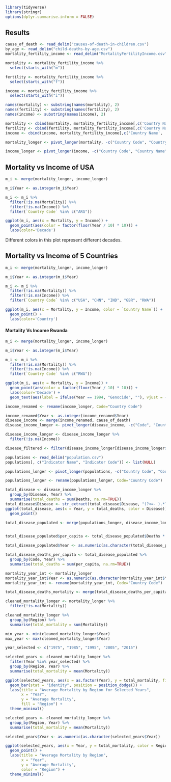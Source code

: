 
```{r echo=FALSE, message=FALSE, results='hide', include=FALSE}
library(tidyverse)
library(stringr)
options(dplyr.summarise.inform = FALSE)
```

## Results

```{r echo=FALSE, message=FALSE, results='hide'}
cause_of_death <- read_delim("causes-of-death-in-children.csv")
by_age <- read_delim("child-deaths-by-age.csv")
mortality_fertility_income <- read_delim("MortalityFertilityIncome.csv")
```

```{r echo=FALSE, message=FALSE, results='hide'}
mortality <- mortality_fertility_income %>%
  select(starts_with("m"))

fertility <- mortality_fertility_income %>%
  select(starts_with("f"))

income <- mortality_fertility_income %>%
  select(starts_with("i"))

names(mortality) <- substring(names(mortality), 2)
names(fertility) <- substring(names(fertility), 2)
names(income) <- substring(names(income), 2)

mortality <- cbind(mortality, mortality_fertility_income[,c('Country Name', 'Country Code', 'Region')])
fertility <- cbind(fertility, mortality_fertility_income[,c('Country Name', 'Country Code', 'Region')])
income <- cbind(income, mortality_fertility_income[,c('Country Name', 'Country Code', 'Region')])
```

```{r echo=FALSE, message=FALSE, results='hide'}
mortality_longer <- pivot_longer(mortality, -c("Country Code", "Country Name", "Region"), names_to="Year", values_to="Mortality")

income_longer <- pivot_longer(income, -c("Country Code", "Country Name", "Region"), names_to="Year", values_to="Income")
```


## Mortality vs Income of USA
```{r echo=FALSE, message=FALSE, results='hide'}
m_i <- merge(mortality_longer, income_longer)

m_i$Year <- as.integer(m_i$Year)

m_i <- m_i %>%
  filter(!is.na(Mortality)) %>%
  filter(!is.na(Income)) %>%
  filter(`Country Code` %in% c("ARG"))

ggplot(m_i, aes(x = Mortality, y = Income)) +
  geom_point(aes(color = factor(floor(Year / 10) * 10))) +
  labs(color='Decade')
```
Different colors in this plot represent different decades.

## Mortality vs Income of 5 Countries

```{r echo=FALSE, message=FALSE, results='hide'}
m_i <- merge(mortality_longer, income_longer)

m_i$Year <- as.integer(m_i$Year)

m_i <- m_i %>%
  filter(!is.na(Mortality)) %>%
  filter(!is.na(Income)) %>%
  filter(`Country Code` %in% c("USA", "CHN", "IND", "GBR", "RWA"))

ggplot(m_i, aes(x = Mortality, y = Income, color = `Country Name`)) +
  geom_point() +
  labs(color='Country') 

```

#### Mortality Vs Income Rwanda

```{r echo=FALSE, message=FALSE, results='hide'}
m_i <- merge(mortality_longer, income_longer)

m_i$Year <- as.integer(m_i$Year)

m_i <- m_i %>%
  filter(!is.na(Mortality)) %>%
  filter(!is.na(Income)) %>%
  filter(`Country Code` %in% c("RWA"))

ggplot(m_i, aes(x = Mortality, y = Income)) +
  geom_point(aes(color = factor(floor(Year / 10) * 10))) +
  labs(color='Decade') + 
  geom_text(aes(label = ifelse(Year == 1994, "Genocide", ""), vjust = -0.5))

```


```{r echo=FALSE, message=FALSE, results='hide'}
income_renamed <- rename(income_longer, Code="Country Code")
```

```{r echo=FALSE, message=FALSE, results='hide'}
income_renamed$Year <- as.integer(income_renamed$Year)
disease_income <- merge(income_renamed, cause_of_death)
disease_income_longer <- pivot_longer(disease_income, -c("Code", "Country Name", "Region", "Income", "Entity", "Year"), names_to="Disease", values_to="Deaths")
```

```{r echo=FALSE, message=FALSE, results='hide'}
disease_income_longer <- disease_income_longer %>% 
  filter(!is.na(Income))

disease_filtered <- filter(disease_income_longer[disease_income_longer$Code == "USA", ])
```

```{r echo=FALSE, message=FALSE, results='hide'}
populations <- read_delim("population.csv")
populations[, c("Indicator Name", "Indicator Code")] <- list(NULL)
```

```{r echo=FALSE, message=FALSE, results='hide'}
populations_longer <- pivot_longer(populations, -c("Country Code", "Country Name"), names_to="Year", values_to="Population")

populations_longer <- rename(populations_longer, Code="Country Code")
```

```{r echo=FALSE, message=FALSE, results='hide', fig.width=12, fig.height=6}
total_disease <- disease_income_longer %>% 
  group_by(Disease, Year) %>%
  summarise(total_deaths = sum(Deaths, na.rm=TRUE))
total_disease$Disease <- str_extract(total_disease$Disease, "(?<=- ).*?(?= -)")
ggplot(total_disease, aes(x = Year, y = total_deaths, color = Disease)) +
  geom_point()
```

```{r echo=FALSE, message=FALSE, results='hide'}
total_disease_populated <- merge(populations_longer, disease_income_longer)


total_disease_populated$per_capita <- total_disease_populated$Deaths * 1000 / total_disease_populated$Population

total_disease_populated$Year <- as.numeric(as.character(total_disease_populated$Year))

```


```{r echo=FALSE, message=FALSE, results='hide'}
total_disease_deaths_per_capita <- total_disease_populated %>%
  group_by(Code, Year) %>%
  summarise(total_deaths = sum(per_capita, na.rm=TRUE))

mortality_year_int <- mortality_longer
mortality_year_int$Year <- as.numeric(as.character(mortality_year_int$Year))
mortality_year_int <- rename(mortality_year_int, Code="Country Code")

total_disease_deaths_mortality <- merge(total_disease_deaths_per_capita, mortality_year_int) %>% filter(Mortality < 2000)


```


```{r echo=FALSE, message=FALSE, results='hide'}
cleaned_mortality_longer <- mortality_longer %>% 
  filter(!is.na(Mortality))

```

```{r echo=FALSE, message=FALSE, results='hide'}
cleaned_mortality_longer %>% 
  group_by(Region) %>% 
  summarise(total_mortality = sum(Mortality))
```
```{r echo=FALSE, message=FALSE, results='hide'}
min_year <- min(cleaned_mortality_longer$Year)
max_year <- max(cleaned_mortality_longer$Year)
```

```{r echo=FALSE, message=FALSE, results='hide'}
year_selected <- c("1975", "1985", "1995", "2005", "2015")

selected_years <- cleaned_mortality_longer %>% 
  filter(Year %in% year_selected) %>%
  group_by(Region, Year) %>% 
  summarise(total_mortality = mean(Mortality))

ggplot(selected_years, aes(x = as.factor(Year), y = total_mortality, fill = Region)) +
  geom_bar(stat = "identity", position = position_dodge()) +
  labs(title = "Average Mortality by Region for Selected Years",
       x = "Year",
       y = "Average Mortality",
       fill = "Region") +
  theme_minimal()
```

```{r echo=FALSE, message=FALSE, results='hide'}
selected_years <- cleaned_mortality_longer %>% 
  group_by(Region, Year) %>% 
  summarise(total_mortality = mean(Mortality))

selected_years$Year <- as.numeric(as.character(selected_years$Year))

ggplot(selected_years, aes(x = Year, y = total_mortality, color = Region)) +
  geom_point() +
  labs(title = "Average Mortality by Region",
       x = "Year",
       y = "Average Mortality",
       color = "Region") +
  theme_minimal()
```

